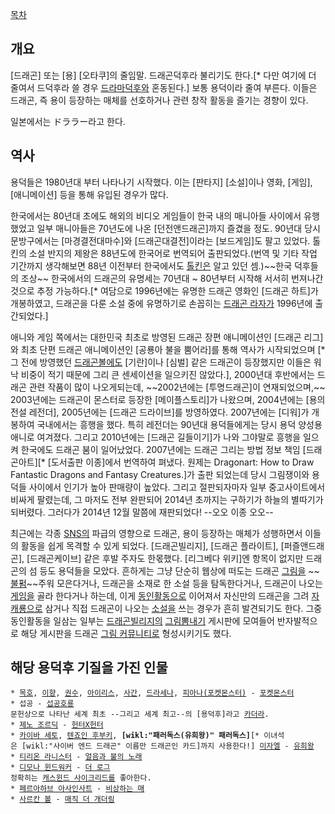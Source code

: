 [[목차]]

== 개요 ==
[드래곤] 또는 [용] [오타쿠]의 줄임말. 드래곤덕후라 불리기도 한다.[* 다만 여기에 더 줄여서 드덕후라 쓸 경우 [[드라마]]덕후와 혼동된다.] 보통 용덕이라 줄여 부른다.
이들은 드래곤, 즉 용이 등장하는 매체를 선호하거나 관련 창작 활동을 즐기는 경향이 있다.

일본에서는 ドララー라고 한다.

== 역사 ==
용덕들은 1980년대 부터 나타나기 시작했다. 이는 [판타지] [소설]이나 영화, [게임], [애니메이션] 등을 통해 유입된 경우가 많다.

한국에서는 80년대 초에도 해외의 비디오 게임들이 한국 내의 매니아들 사이에서 유행했었고 일부 매니아들은 70년도에 나온 [던전앤드래곤]까지 즐겼을 정도. 90년대 당시 문방구에서는 [마경결전대마수]와 [드래곤대결전]이라는 [보드게임]도 팔고 있었다. 톨킨의 소설 반지의 제왕은 88년도에 한국어로 번역되어 출판되었다.(번역 및 기타 작업 기간까지 생각해보면 88년 이전부터 한국에서도 [[톨킨]]은 알고 있던 셈.)~~한국 덕후들의 조상~~ 한국에서의 드래곤의 유명세는 70년대 ~ 80년부터 시작해 서서히 번져나간 것으로 추정 가능하다.[* 여담으로 1996년에는 유명한 드래곤 영화인 [드래곤 하트]가 개봉하였고, 드래곤을 다룬 소설 중에 유명하기로 손꼽히는 [[드래곤 라자]]가 1996년에 출간되었다.]   

애니와 게임 쪽에서는 대한민국 최초로 방영된 드래곤 장편 애니메이션인 [드래곤 리그]와 최초 단편 드래곤 애니메이션인 [공룡아 불을 뿜어라]를 통해 역사가 시작되었으며 [* 그 전에 방영했던 [[드래곤볼]]에도 [기란]이나 [심벌] 같은 드래곤이 등장했지만 이들은 워낙 비중이 적기 때문에 그리 큰 센세이션을 일으키진 않았다.],   2000년대 후반에서는 드래곤 관련 작품이 많이 나오게되는데, ~~2002년에는 [투명드래곤]이 연재되었으며,~~ 2003년에는 드래곤이 몬스터로 등장한 [메이플스토리]가 나왔으며, 2004년에는 [용의 전설 레전더], 2005년에는 [드래곤 드라이브]를 방영하였다. 2007년에는 [디워]가 개봉하여 국내에서는 흥행을 했다. 특히 레전더는 90년대 용덕들에게는 당시 용덕 양성용 애니로 여겨졌다.  그리고 2010년에는 [드래곤 길들이기]가 나와 그야말로 흥행을 일으켜 한국에도 드래곤 붐이 일어났었다. 2007년에는 드래곤 그리는 방법 정보 책임 [드래곤아트][* [도서출판 이종]에서 번역하여 펴냈다. 원제는 Dragonart: How to Draw Fantastic Dragons and Fantasy Creatures.]가 출판 되었는데 당시 그림쟁이와 용덕들 사이에서 인기가 높아 판매량이 높았다. 그리고 절판되자마자 일부 중고사이트에서 비싸게 팔렸는데, 그 마저도 전부 완판되어 2014년 초까지는 구하기가 하늘의 별따기가 되버렸다. 그러다가 2014년 12월 말쯤에 재판되었다! --오오 이종 오오--

최근에는 각종 [[SNS]]의 파급의 영향으로 드래곤, 용이 등장하는 매체가 성행하면서 이들의 활동을 쉽게 목격할 수 있게 되었다. [드래곤빌리지], [드래곤 플라이트], [퍼즐앤드래곤], [드래곤케이브] 같은 후발 주자도 한몫했다. [리그베다 위키]엔 항목이 없지만 드래곤의 섬 등도 용덕들을 모았다. 흔하게는 그냥 단순히 웹상에 떠도는 드래곤 [[그림]]을 ~~[[불펌]]~~주워 모은다거나, 드래곤을 소재로 한 소설 등을 탐독한다거나, 드래곤이 나오는 [[게임]]을 골라 한다거나 하는데, 이게 [[동인]]활동으로 이어져서 자신만의 드래곤을 그려 [[자캐]]룡으로 삼거나 직접 드래곤이 나오는 [[소설]]을 쓰는 경우가 흔히 발견되기도 한다. 그중 동인활동을 일삼는 일부는 [[드래곤빌리지]]의 [http://www.dragonvillage2.net/talent/?drawing 그림뽐내기] 게시판에 모여들어 반자발적으로 해당 게시판을 드래곤 [[그림 커뮤니티]]로 형성시키기도 했다.
== 해당 용덕후 기질을 가진 인물 ==
 * [[목호]], [[이향]], [[권수]], [[아이리스]], [[사간]], [[드라세나]], [[피아나(포켓몬스터)]] - [[포켓몬스터]]
 * 섭공 - [[섭공호룡]]
 문헌상으로 나타난 세계 최초 --그리고 세계 최고--의 [용덕후]라고 [[카더라]].
 * [[제노 조르딕]] - [[헌터X헌터]]
 * [[카이바 세토]], [[텐죠인 후부키]], '''[wikl:"패러독스(유희왕)" 패러독스]'''[* 이녀석은 [wikl:"사이버 엔드 드래곤" 이름만 드래곤인 카드]까지 사용한다!] [[미자엘]] - [[유희왕]]
 * [[티리온 라니스터]] - [[얼음과 불의 노래]]
 * [[디모나 윈드워커]] - [[더 로그]]
 정확히는 [[캐스윈드 사이크리드]]를 좋아한다.
 * [[페르아하브 아사인사트]] - [[비상하는 매]]
 * [[사르칸 볼]] - [[매직 더 개더링]]
